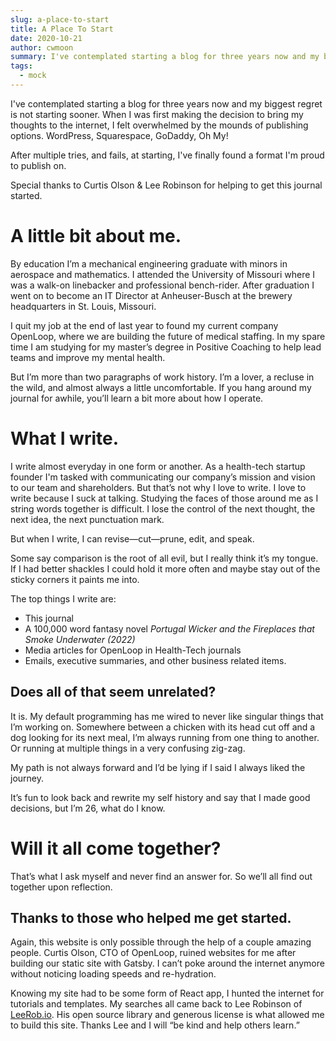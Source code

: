```yaml
---
slug: a-place-to-start
title: A Place To Start
date: 2020-10-21
author: cwmoon
summary: I've contemplated starting a blog for three years now and my biggest regret is not starting sooner. When I was first making the decision to bring my thoughts to the internet, I felt overwhelmed by the mounds of publishing options. WordPress, Squarespace, GoDaddy, Oh My!
tags:
  - mock
---
```



I've contemplated starting a blog for three years now and my biggest regret is not starting sooner. When I was first making the decision to bring my thoughts to the internet, I felt overwhelmed by the mounds of publishing options. WordPress, Squarespace, GoDaddy, Oh My! 

After multiple tries, and fails, at starting, I've finally found a format I'm proud to publish on. 

Special thanks to Curtis Olson & Lee Robinson for helping to get this journal started.


# A little bit about me. 

By education I’m a mechanical engineering graduate with minors in aerospace and mathematics.  I attended the University of Missouri where I was a walk-on linebacker and professional bench-rider.  After graduation I went on to become an IT Director at Anheuser-Busch at the brewery headquarters in St. Louis, Missouri. 

I quit my job at the end of last year to found my current company OpenLoop, where we are building the future of medical staffing.  In my spare time I am studying for my master’s degree in Positive Coaching to help lead teams and improve my mental health. 

But I’m more than two paragraphs of work history. I’m a lover, a recluse in the wild, and almost always a little uncomfortable. If you hang around my journal for awhile, you’ll learn a bit more about how I operate.

# What I write. 

I write almost everyday in one form or another. As a health-tech startup founder I'm tasked with communicating our company’s mission and vision to our team and shareholders. But that’s not why I love to write.  I love to write because I suck at talking.  Studying the faces of those around me as I string words together is difficult.  I lose the control of the next thought, the next idea, the next punctuation mark. 

But when I write, I can revise—cut—prune, edit, and speak.  

Some say comparison is the root of all evil, but I really think it’s my tongue.  If I had better shackles I could hold it more often and maybe stay out of the sticky corners it paints me into. 

The top things I write are:

- This journal
- A 100,000 word fantasy novel *Portugal Wicker and the Fireplaces that Smoke Underwater (2022)*
- Media articles for OpenLoop in Health-Tech journals
- Emails, executive summaries, and other business related items. 

## Does all of that seem unrelated?

It is. My default programming has me wired to never like singular things that I’m working on.  Somewhere between a chicken with its head cut off and a dog looking for its next meal, I’m always running from one thing to another.  Or running at multiple things in a very confusing zig-zag. 

My path is not always forward and I’d be lying if I said I always liked the journey.  

It’s fun to look back and rewrite my self history and say that I made good decisions, but I’m 26, what do I know. 

# Will it all come together?

That’s what I ask myself and never find an answer for.  So we’ll all find out together upon reflection.

## Thanks to those who helped me get started. 

Again, this website is only possible through the help of a couple amazing people. Curtis Olson, CTO of OpenLoop, ruined websites for me after building our static site with Gatsby.  I can’t poke around the internet anymore without noticing loading speeds and re-hydration.  

Knowing my site had to be some form of React app, I hunted the internet for tutorials and templates.  My searches all came back to Lee Robinson of [LeeRob.io](www.leerob.io).  His open source library and generous license is what allowed me to build this site.  Thanks Lee and I will “be kind and help others learn.”  

